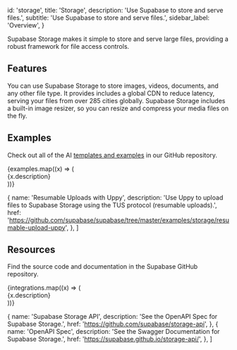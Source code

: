 
  id: 'storage',
  title: 'Storage',
  description: 'Use Supabase to store and serve files.',
  subtitle: 'Use Supabase to store and serve files.',
  sidebar_label: 'Overview',
}

Supabase Storage makes it simple to store and serve large files, providing a robust framework for file access controls.

## Features

You can use Supabase Storage to store images, videos, documents, and any other file type. It provides includes a global CDN to reduce latency, serving your files from over 285 cities globally. Supabase Storage includes a built-in image resizer, so you can resize and compress your media files on the fly.

## Examples

Check out all of the AI [templates and examples](https://github.com/supabase/supabase/tree/master/examples/storage) in our GitHub repository.

<div className="grid md:grid-cols-12 gap-4 not-prose">
  {examples.map((x) => (
    <div className="col-span-12" key={x.href}>
      <Link href={x.href} passHref>
        <a>
          <GlassPanel icon={'/docs/img/icons/github-icon'} hasLightIcon={true} title={x.name}>
            {x.description}
          </GlassPanel>
        </a>
      </Link>
    </div>
  ))}
</div>

  {
    name: 'Resumable Uploads with Uppy',
    description:
      'Use Uppy to upload files to Supabase Storage using the TUS protocol (resumable uploads).',
    href: 'https://github.com/supabase/supabase/tree/master/examples/storage/resumable-upload-uppy',
  },
]

## Resources

Find the source code and documentation in the Supabase GitHub repository.

<div className="grid md:grid-cols-12 gap-4 not-prose">
  {integrations.map((x) => (
    <div className="col-span-6" key={x.href}>
      <Link href={x.href} passHref>
        <a>
          <GlassPanel title={x.name}>{x.description}</GlassPanel>
        </a>
      </Link>
    </div>
  ))}
</div>

  {
    name: 'Supabase Storage API',
    description: 'See the OpenAPI Spec for Supabase Storage.',
    href: 'https://github.com/supabase/storage-api',
  },
  {
    name: 'OpenAPI Spec',
    description: 'See the Swagger Documentation for Supabase Storage.',
    href: 'https://supabase.github.io/storage-api/',
  },
]


